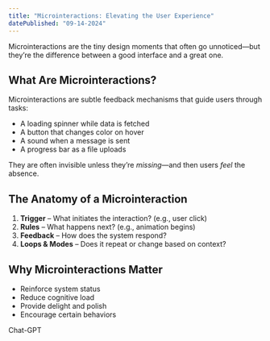 ```yaml
---
title: "Microinteractions: Elevating the User Experience"
datePublished: "09-14-2024"
---
```


Microinteractions are the tiny design moments that often go unnoticed—but they’re the difference between a good interface and a great one.

## What Are Microinteractions?

Microinteractions are subtle feedback mechanisms that guide users through tasks:

- A loading spinner while data is fetched
- A button that changes color on hover
- A sound when a message is sent
- A progress bar as a file uploads

They are often invisible unless they’re *missing*—and then users *feel* the absence.

## The Anatomy of a Microinteraction

1. **Trigger** – What initiates the interaction? (e.g., user click)
2. **Rules** – What happens next? (e.g., animation begins)
3. **Feedback** – How does the system respond?
4. **Loops & Modes** – Does it repeat or change based on context?

## Why Microinteractions Matter

- Reinforce system status
- Reduce cognitive load
- Provide delight and polish
- Encourage certain behaviors

Chat-GPT